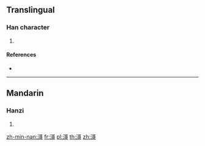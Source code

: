 {{character info/new}}
==Translingual==

===Han character===
{{Han char|rn=85|rad=水|as=10|sn=13|four=31121|canj=EMRR|ids=⿰氵哥}}

# {{defn|Han|sort=水10}}

====References====
* {{Han ref|kx=0643.040|dkj=18033|dj=1050.110|hdz=31696.020|uh=6ED2|ud=28370|bh=DE4F|bd=56911}}

----

==Mandarin==

===Hanzi===
{{cmn-hanzi|pin=[[bì]] ([[bi4]]), [[gē]] ([[ge1]])|wg=pi<sup>4</sup>, ko<sup>1</sup>}}

# {{defn|lang=cmn|sort=水10}}

[[zh-min-nan:滒]]
[[fr:滒]]
[[pl:滒]]
[[th:滒]]
[[zh:滒]]